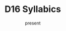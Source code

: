 ---
title: D16 Syllabics
tags: [writing-systems]
start_date: 2021-11-01
date: present
priority: 1
draft: true
---